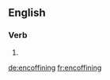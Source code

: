 ==English==

{{confix|en|coffin|ing}}

===Verb===
{{head|en|verb form}}

# {{present participle of|encoffin}}

[[de:encoffining]]
[[fr:encoffining]]